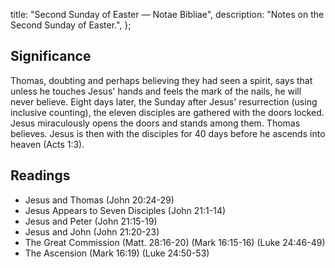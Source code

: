   title: "Second Sunday of Easter — Notae Bibliae",
  description: "Notes on the Second Sunday of Easter.",
};

<Initial text="Second Sunday of Easter" />

## Significance

Thomas, doubting and perhaps believing they had seen a spirit, says that unless he touches Jesus' hands and feels the mark of the nails, he will never believe. Eight days later, the Sunday after Jesus' resurrection (using inclusive counting), the eleven disciples are gathered with the doors locked. Jesus miraculously opens the doors and stands among them. Thomas believes. Jesus is then with the disciples for 40 days before he ascends into heaven (Acts 1:3).

## Readings

- Jesus and Thomas (John 20:24-29)
- Jesus Appears to Seven Disciples (John 21:1-14)
- Jesus and Peter (John 21:15-19)
- Jesus and John (John 21:20-23)
- The Great Commission (Matt. 28:16-20) (Mark 16:15-16) (Luke 24:46-49)
- The Ascension (Mark 16:19) (Luke 24:50-53)
